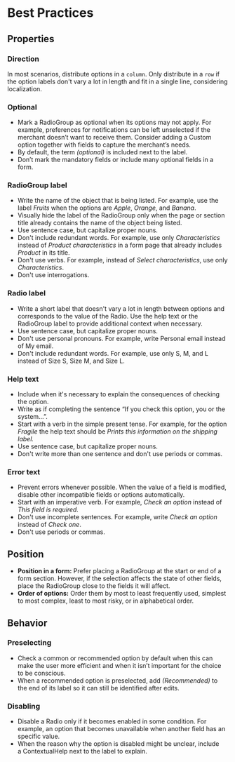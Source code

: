 # Best Practices

## Properties

### Direction

In most scenarios, distribute options in a `column`. Only distribute in a `row` if the option labels don't vary a lot in length and fit in a single line, considering localization.

### Optional

- Mark a RadioGroup as optional when its options may not apply. For example, preferences for notifications can be left unselected if the merchant doesn’t want to receive them. Consider adding a Custom option together with fields to capture the merchant’s needs.
- By default, the term *(optional)* is included next to the label.
- Don’t mark the mandatory fields or include many optional fields in a form.

### RadioGroup label

- Write the name of the object that is being listed. For example, use the label *Fruits* when the options are *Apple*, *Orange*, and *Banana*.
- Visually hide the label of the RadioGroup only when the page or section title already contains the name of the object being listed.
- Use sentence case, but capitalize proper nouns.
- Don't include redundant words. For example, use only *Characteristics* instead of *Product characteristics* in a form page that already includes *Product* in its title.
- Don't use verbs. For example, instead of *Select characteristics*, use only *Characteristics*.
- Don't use interrogations.

### Radio label

- Write a short label that doesn't vary a lot in length between options and corresponds to the value of the Radio. Use the help text or the RadioGroup label to provide additional context when necessary.
- Use sentence case, but capitalize proper nouns.
- Don't use personal pronouns. For example, write Personal email instead of My email.
- Don't include redundant words. For example, use only S, M, and L instead of Size S, Size M, and Size L.

### Help text

- Include when it's necessary to explain the consequences of checking the option.
- Write as if completing the sentence “If you check this option, you or the system…”.
- Start with a verb in the simple present tense. For example, for the option *Fragile* the help text should be *Prints this information on the shipping label.*
- Use sentence case, but capitalize proper nouns.
- Don't write more than one sentence and don't use periods or commas.

### Error text

- Prevent errors whenever possible. When the value of a field is modified, disable other incompatible fields or options automatically.
- Start with an imperative verb. For example, *Check an option* instead of *This field is required.*
- Don't use incomplete sentences. For example, write *Check an option* instead of *Check one*.
- Don't use periods or commas.

## Position

- **Position in a form:** Prefer placing a RadioGroup at the start or end of a form section. However, if the selection affects the state of other fields, place the RadioGroup close to the fields it will affect.
- **Order of options:** Order them by most to least frequently used, simplest to most complex, least to most risky, or in alphabetical order.

## Behavior

### Preselecting

- Check a common or recommended option by default when this can make the user more efficient and when it isn’t important for the choice to be conscious.
- When a recommended option is preselected, add *(Recommended)* to the end of its label so it can still be identified after edits.

### Disabling

- Disable a Radio only if it becomes enabled in some condition. For example, an option that becomes unavailable when another field has an specific value.
- When the reason why the option is disabled might be unclear, include a ContextualHelp next to the label to explain.